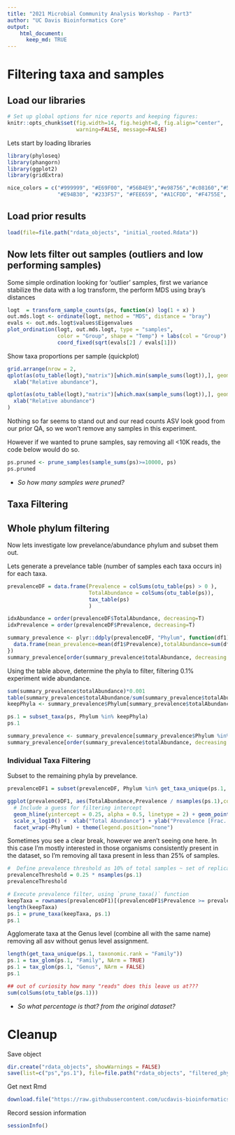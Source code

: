```yaml
---
title: "2021 Microbial Community Analysis Workshop - Part3"
author: "UC Davis Bioinformatics Core"
output:
    html_document:
      keep_md: TRUE
---
```


# Filtering taxa and samples

## Load our libraries

```r
# Set up global options for nice reports and keeping figures:
knitr::opts_chunk$set(fig.width=14, fig.height=8, fig.align="center",
                      warning=FALSE, message=FALSE)
```

Lets start by loading libraries

```r
library(phyloseq)
library(phangorn)
library(ggplot2)
library(gridExtra)

nice_colors = c("#999999", "#E69F00", "#56B4E9","#e98756","#c08160","#5800e6", "#CDDC49", "#C475D3", 
                "#E94B30", "#233F57", "#FEE659", "#A1CFDD", "#F4755E", "#D6F6F7","#EB6D58", "#6898BF")
```

## Load prior results

```r
load(file=file.path("rdata_objects", "initial_rooted.Rdata"))
```


## Now lets filter out samples (outliers and low performing samples)

Some simple ordination looking for 'outlier' samples, first we variance stabilize the data with a log transform, the perform MDS using bray's distances

```r
logt  = transform_sample_counts(ps, function(x) log(1 + x) )
out.mds.logt <- ordinate(logt, method = "MDS", distance = "bray")
evals <- out.mds.logt$values$Eigenvalues
plot_ordination(logt, out.mds.logt, type = "samples",
                color = "Group", shape = "Temp") + labs(col = "Group") +
                coord_fixed(sqrt(evals[2] / evals[1]))
```

Show taxa proportions per sample (quickplot)
```r
grid.arrange(nrow = 2,
qplot(as(otu_table(logt),"matrix")[which.min(sample_sums(logt)),], geom = "histogram", bins=50) +
  xlab("Relative abundance"),

qplot(as(otu_table(logt),"matrix")[which.max(sample_sums(logt)),], geom = "histogram", bins=50) +
  xlab("Relative abundance")
)
```

Nothing so far seems to stand out and our read counts ASV look good from our prior QA, so we won't remove any samples in this experiment.

However if we wanted to prune samples, say removing all <10K reads, the code below would do so.
```r
ps.pruned <- prune_samples(sample_sums(ps)>=10000, ps)
ps.pruned
```

* *So how many samples were pruned?*

## Taxa Filtering

## Whole phylum filtering

Now lets investigate low prevelance/abundance phylum and subset them out.

Lets generate a prevelance table (number of samples each taxa occurs in) for each taxa.
```r
prevalenceDF = data.frame(Prevalence = colSums(otu_table(ps) > 0 ),
                          TotalAbundance = colSums(otu_table(ps)),
                          tax_table(ps)
                          )

idxAbundance = order(prevalenceDF$TotalAbundance, decreasing=T)
idxPrevalence = order(prevalenceDF$Prevalence, decreasing=T)
```

```r
summary_prevalence <- plyr::ddply(prevalenceDF, "Phylum", function(df1){
  data.frame(mean_prevalence=mean(df1$Prevalence),totalAbundance=sum(df1$TotalAbundance,na.rm = T),stringsAsFactors = F)
})
summary_prevalence[order(summary_prevalence$totalAbundance, decreasing = FALSE),]
```

Using the table above, determine the phyla to filter, filtering 0.1% experiment wide abundance.
```r
sum(summary_prevalence$totalAbundance)*0.001
table(summary_prevalence$totalAbundance/sum(summary_prevalence$totalAbundance) >= 0.001)
keepPhyla <- summary_prevalence$Phylum[summary_prevalence$totalAbundance/sum(summary_prevalence$totalAbundance) >= 0.001]

ps.1 = subset_taxa(ps, Phylum %in% keepPhyla)
ps.1

summary_prevalence <- summary_prevalence[summary_prevalence$Phylum %in% keepPhyla,]
summary_prevalence[order(summary_prevalence$totalAbundance, decreasing = FALSE),]
```

### Individual Taxa Filtering

Subset to the remaining phyla by prevelance.
```r
prevalenceDF1 = subset(prevalenceDF, Phylum %in% get_taxa_unique(ps.1, taxonomic.rank = "Phylum"))

ggplot(prevalenceDF1, aes(TotalAbundance,Prevalence / nsamples(ps.1),color=Phylum)) +
  # Include a guess for filtering intercept
  geom_hline(yintercept = 0.25, alpha = 0.5, linetype = 2) + geom_point(size = 2, alpha = 0.7) +
  scale_x_log10() +  xlab("Total Abundance") + ylab("Prevalence [Frac. Samples]") +
  facet_wrap(~Phylum) + theme(legend.position="none")
```
Sometimes you see a clear break, however we aren't seeing one here. In this case I'm mostly interested in those organisms consistently present in the dataset, so I'm removing all taxa present in less than 25% of samples.

```r
#  Define prevalence threshold as 10% of total samples ~ set of replicates
prevalenceThreshold = 0.25 * nsamples(ps.1)
prevalenceThreshold

# Execute prevalence filter, using `prune_taxa()` function
keepTaxa = rownames(prevalenceDF1)[(prevalenceDF1$Prevalence >= prevalenceThreshold)]
length(keepTaxa)
ps.1 = prune_taxa(keepTaxa, ps.1)
ps.1
```

Agglomerate taxa at the Genus level (combine all with the same name) removing all asv without genus level assignment.

```r
length(get_taxa_unique(ps.1, taxonomic.rank = "Family"))
ps.1 = tax_glom(ps.1, "Family", NArm = TRUE)
ps.1 = tax_glom(ps.1, "Genus", NArm = FALSE)
ps.1

## out of curiosity how many "reads" does this leave us at???
sum(colSums(otu_table(ps.1)))
```

* *So what percentage is that? from the original dataset?*

# Cleanup

Save object

```r
dir.create("rdata_objects", showWarnings = FALSE)
save(list=c("ps","ps.1"), file=file.path("rdata_objects", "filtered_phyloseq.RData"))
```

Get next Rmd

```r
download.file("https://raw.githubusercontent.com/ucdavis-bioinformatics-training/2021-May-Microbial-Community-Analysis/master/data_analysis/mca_part4.Rmd", "mca_part4.Rmd")
```

Record session information

```r
sessionInfo()
```
